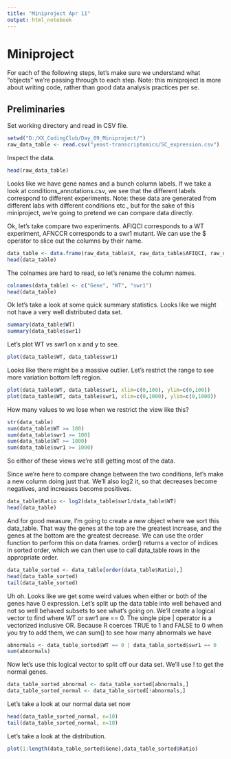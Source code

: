 ```yaml
---
title: "Miniproject Apr 11"
output: html_notebook
---
```

# Miniproject
For each of the following steps, let's make sure we understand what "objects" we're passing through to each step. Note: this miniproject is more about writing code, rather than good data analysis practices per se.

## Preliminaries

Set working directory and read in CSV file.

```r
setwd("D:/XX_CodingClub/Day_09_Miniproject/")
raw_data_table <- read.csv("yeast-transcriptomics/SC_expression.csv")
```

Inspect the data.

```r
head(raw_data_table)
```

Looks like we have gene names and a bunch column labels. If we take a look at conditions_annotations.csv, we see that the different labels correspond to different experiments. Note: these data are generated from different labs with different conditions etc., but for the sake of this miniproject, we're going to pretend we can compare data directly.

Ok, let's take compare two experiments. AFIQCI corresponds to a WT experiment, AFNCCR corresponds to a swr1 mutant. We can use the $ operator to slice out the columns by their name.
```r
data_table <- data.frame(raw_data_table$X, raw_data_table$AFIQCI, raw_data_table$AFNCCR)
head(data_table)
```
The colnames are hard to read, so let's rename the column names.
```r
colnames(data_table) <- c("Gene", "WT", "swr1")
head(data_table)
```
Ok let's take a look at some quick summary statistics. Looks like we might not have a very well distributed data set.
```r
summary(data_table$WT)
summary(data_table$swr1)
```

Let's plot WT vs swr1 on x and y to see.

```r
plot(data_table$WT, data_table$swr1)
```

Looks like there might be a massive outlier. Let's restrict the range to see more variation bottom left region.

```r
plot(data_table$WT, data_table$swr1, xlim=c(0,100), ylim=c(0,100))
plot(data_table$WT, data_table$swr1, xlim=c(0,1000), ylim=c(0,1000))
```

How many values to we lose when we restrict the view like this?
```r
str(data_table)
sum(data_table$WT >= 100)
sum(data_table$swr1 >= 100)
sum(data_table$WT >= 1000)
sum(data_table$swr1 >= 1000)
```

So either of these views we're still getting most of the data.

Since we're here to compare change between the two conditions, let's make a new column doing just that. We'll also log2 it, so that decreases become negatives, and increases become positives.


```r
data_table$Ratio <- log2(data_table$swr1/data_table$WT)
head(data_table)
```

And for good measure, I'm going to create a new object where we sort this data_table. That way the genes at the top are the greatest increase, and the genes at the bottom are the greatest decrease. We can use the order function to perform this on data frames. order() returns a vector of indices in sorted order, which we can then use to call data_table rows in the appropriate order.
```r
data_table_sorted <- data_table[order(data_table$Ratio),] 
head(data_table_sorted)
tail(data_table_sorted)
```

Uh oh. Looks like we get some weird values when either or both of the genes have 0 expression. Let's split up the data table into well behaved and not so well behaved subsets to see what's going on. We'll create a logical vector to find where WT or swr1 are == 0. The single pipe | operator is a vectorized inclusive OR. Because R coerces TRUE to 1 and FALSE to 0 when you try to add them, we can sum() to see how many abnormals we have

```r
abnormals <- data_table_sorted$WT == 0 | data_table_sorted$swr1 == 0
sum(abnormals)

```

Now let's use this logical vector to split off our data set. We'll use ! to get the normal genes.
```r
data_table_sorted_abnormal <- data_table_sorted[abnormals,]
data_table_sorted_normal <- data_table_sorted[!abnormals,]
```
Let's take a look at our normal data set now

```r
head(data_table_sorted_normal, n=10)
tail(data_table_sorted_normal, n=10)
```

Let's take a look at the distribution. 

```r
plot(1:length(data_table_sorted$Gene),data_table_sorted$Ratio)
```



